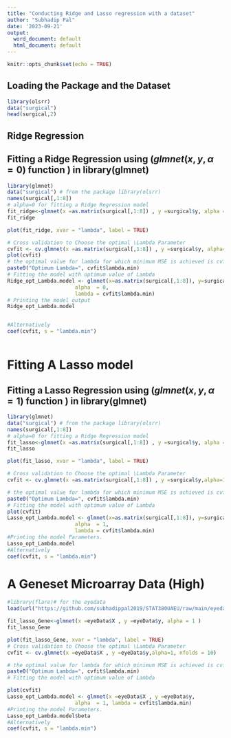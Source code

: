```yaml
---
title: "Conducting Ridge and Lasso regression with a dataset"
author: "Subhadip Pal"
date: '2023-09-21'
output:
  word_document: default
  html_document: default
---
```


```r
knitr::opts_chunk$set(echo = TRUE)
```

## Loading the Package and the Dataset
```r
library(olsrr)
data("surgical")
head(surgical,2)
```


## Ridge Regression

## Fitting a Ridge Regression using ($glmnet(x, y, \alpha=0)$ function ) in library(glmnet)
```r
library(glmnet) 
data("surgical") # from the package library(olsrr)
names(surgical[,1:8])
# alpha=0 for fitting a Ridge Regression model
fit_ridge<-glmnet(x =as.matrix(surgical[,1:8]) , y =surgical$y, alpha = 0 )
fit_ridge

plot(fit_ridge, xvar = "lambda", label = TRUE)

# Cross validation to Choose the optimal \Lambda Parameter
cvfit <- cv.glmnet(x =as.matrix(surgical[,1:8]) , y =surgical$y, alpha=0, nfolds = 10)
plot(cvfit)
# the optimal value for lambda for which minimum MSE is achieved is cvfit$lambda.min
paste0("Optimum Lambda=", cvfit$lambda.min)
# Fitting the model with optimum value of Lambda
Ridge_opt_Lambda.model <- glmnet(x=as.matrix(surgical[,1:8]), y=surgical$y,
                      alpha  = 0, 
                      lambda = cvfit$lambda.min)
# Printing the model output
Ridge_opt_Lambda.model


#Alternatively
coef(cvfit, s = "lambda.min")



```





# Fitting A Lasso model 

## Fitting a Lasso Regression using ($glmnet(x, y, \alpha=1)$ function ) in library(glmnet)




```r
library(glmnet)
data("surgical") # from the package library(olsrr)
names(surgical[,1:8])
# alpha=0 for fitting a Ridge Regression model
fit_lasso<-glmnet(x =as.matrix(surgical[,1:8]) , y =surgical$y, alpha = 1 )
fit_lasso

plot(fit_lasso, xvar = "lambda", label = TRUE)

# Cross validation to Choose the optimal \Lambda Parameter
cvfit <- cv.glmnet(x =as.matrix(surgical[,1:8]) , y =surgical$y,alpha=1, nfolds = 10)

# the optimal value for lambda for which minimum MSE is achieved is cvfit$lambda.min
paste0("Optimum Lambda=", cvfit$lambda.min)
# Fitting the model with optimum value of Lambda
plot(cvfit)
Lasso_opt_Lambda.model <- glmnet(x=as.matrix(surgical[,1:8]), y=surgical$y,
                      alpha  = 1, 
                      lambda = cvfit$lambda.min)
#Printing the model Parameters.
Lasso_opt_Lambda.model
#Alternatively
coef(cvfit, s = "lambda.min")

```


# A Geneset Microarray Data (High)

```r
#library(flare)# for the eyedata
load(url("https://github.com/subhadippal2019/STAT380UAEU/raw/main/eyedata.Rdata"))
```


```r
fit_lasso_Gene<-glmnet(x =eyeData$X , y =eyeData$y, alpha = 1 )
fit_lasso_Gene

plot(fit_lasso_Gene, xvar = "lambda", label = TRUE)
# Cross validation to Choose the optimal \Lambda Parameter
cvfit <- cv.glmnet(x =eyeData$X , y =eyeData$y,alpha=1, nfolds = 10)

# the optimal value for lambda for which minimum MSE is achieved is cvfit$lambda.min
paste0("Optimum Lambda=", cvfit$lambda.min)
# Fitting the model with optimum value of Lambda

plot(cvfit)
Lasso_opt_Lambda.model <- glmnet(x =eyeData$X , y =eyeData$y,
                      alpha  = 1, lambda = cvfit$lambda.min)
#Printing the model Parameters.
Lasso_opt_Lambda.model$beta
#Alternatively
coef(cvfit, s = "lambda.min")
```


